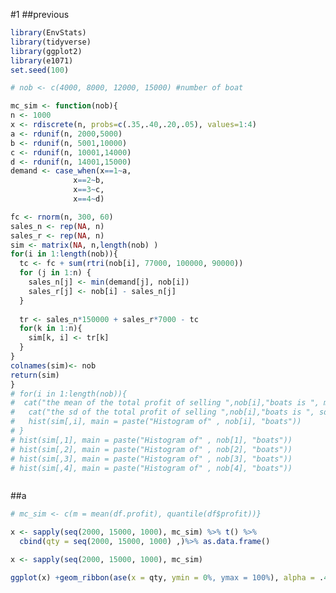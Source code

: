#1 
##previous
```r
library(EnvStats)
library(tidyverse)
library(ggplot2)
library(e1071)
set.seed(100)

# nob <- c(4000, 8000, 12000, 15000) #number of boat

mc_sim <- function(nob){
n <- 1000
x <- rdiscrete(n, probs=c(.35,.40,.20,.05), values=1:4)
a <- rdunif(n, 2000,5000)
b <- rdunif(n, 5001,10000)
c <- rdunif(n, 10001,14000)
d <- rdunif(n, 14001,15000)
demand <- case_when(x==1~a,
              x==2~b,
              x==3~c,
              x==4~d)

fc <- rnorm(n, 300, 60)
sales_n <- rep(NA, n)
sales_r <- rep(NA, n)
sim <- matrix(NA, n,length(nob) )
for(i in 1:length(nob)){
  tc <- fc + sum(rtri(nob[i], 77000, 100000, 90000))
  for (j in 1:n) {
    sales_n[j] <- min(demand[j], nob[i])
    sales_r[j] <- nob[i] - sales_n[j]
  }
  
  tr <- sales_n*150000 + sales_r*7000 - tc
  for(k in 1:n){
    sim[k, i] <- tr[k]
  }
}
colnames(sim)<- nob
return(sim)
}
# for(i in 1:length(nob)){
#  cat("the mean of the total profit of selling ",nob[i],"boats is ", mean(sim[,i]), fill = TRUE )
#   cat("the sd of the total profit of selling ",nob[i],"boats is ", sd(sim[,i]), fill = TRUE )
#   hist(sim[,i], main = paste("Histogram of" , nob[i], "boats"))
# }
# hist(sim[,1], main = paste("Histogram of" , nob[1], "boats"))
# hist(sim[,2], main = paste("Histogram of" , nob[2], "boats"))
# hist(sim[,3], main = paste("Histogram of" , nob[3], "boats"))
# hist(sim[,4], main = paste("Histogram of" , nob[4], "boats"))



```
##a
```r
# mc_sim <- c(m = mean(df.profit), quantile(df$profit))}

x <- sapply(seq(2000, 15000, 1000), mc_sim) %>% t() %>%
  cbind(qty = seq(2000, 15000, 1000) ,)%>% as.data.frame()

x <- sapply(seq(2000, 15000, 1000), mc_sim) 

ggplot(x) +geom_ribbon(ase(x = qty, ymin = 0%, ymax = 100%), alpha = .4)
```


